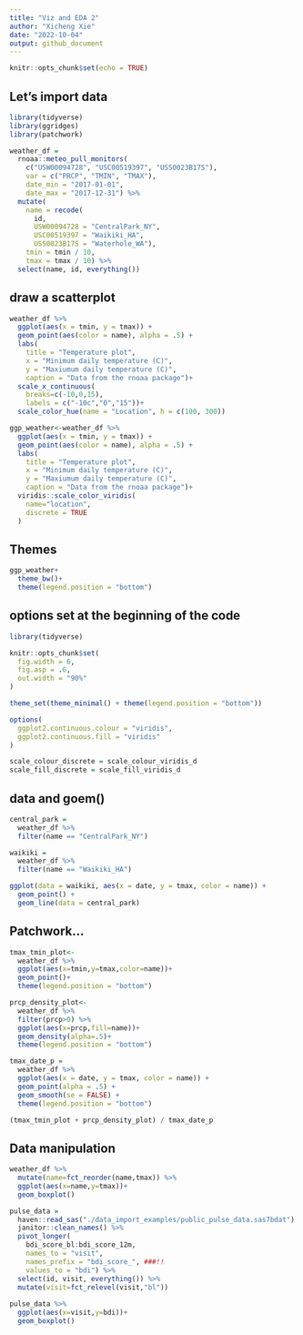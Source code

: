 ```yaml
---
title: "Viz and EDA 2"
author: "Xicheng Xie"
date: "2022-10-04"
output: github_document
---
```


```r
knitr::opts_chunk$set(echo = TRUE)
```

## Let's import data

```r
library(tidyverse)
library(ggridges)
library(patchwork)
```

```r
weather_df = 
  rnoaa::meteo_pull_monitors(
    c("USW00094728", "USC00519397", "USS0023B17S"),
    var = c("PRCP", "TMIN", "TMAX"), 
    date_min = "2017-01-01",
    date_max = "2017-12-31") %>%
  mutate(
    name = recode(
      id, 
      USW00094728 = "CentralPark_NY", 
      USC00519397 = "Waikiki_HA",
      USS0023B17S = "Waterhole_WA"),
    tmin = tmin / 10,
    tmax = tmax / 10) %>%
  select(name, id, everything())
```

## draw a scatterplot

```r
weather_df %>% 
  ggplot(aes(x = tmin, y = tmax)) + 
  geom_point(aes(color = name), alpha = .5) + 
  labs(
    title = "Temperature plot",
    x = "Minimum daily temperature (C)",
    y = "Maxiumum daily temperature (C)",
    caption = "Data from the rnoaa package")+
  scale_x_continuous(
    breaks=c(-10,0,15),
    labels = c("-10c","0","15"))+
  scale_color_hue(name = "Location", h = c(100, 300))
```

```r
ggp_weather<-weather_df %>% 
  ggplot(aes(x = tmin, y = tmax)) + 
  geom_point(aes(color = name), alpha = .5) + 
  labs(
    title = "Temperature plot",
    x = "Minimum daily temperature (C)",
    y = "Maxiumum daily temperature (C)",
    caption = "Data from the rnoaa package")+
  viridis::scale_color_viridis(
    name="location",
    discrete = TRUE
  )
```

## Themes
```r
ggp_weather+
  theme_bw()+
  theme(legend.position = "bottom")
```
## options set at the beginning of the code
```r
library(tidyverse)

knitr::opts_chunk$set(
  fig.width = 6,
  fig.asp = .6,
  out.width = "90%"
)

theme_set(theme_minimal() + theme(legend.position = "bottom"))

options(
  ggplot2.continuous.colour = "viridis",
  ggplot2.continuous.fill = "viridis"
)

scale_colour_discrete = scale_colour_viridis_d
scale_fill_discrete = scale_fill_viridis_d
```


## data and goem()
```r
central_park = 
  weather_df %>% 
  filter(name == "CentralPark_NY")

waikiki = 
  weather_df %>% 
  filter(name == "Waikiki_HA")

ggplot(data = waikiki, aes(x = date, y = tmax, color = name)) + 
  geom_point() + 
  geom_line(data = central_park)
```
## Patchwork...

```r
tmax_tmin_plot<-
  weather_df %>% 
  ggplot(aes(x=tmin,y=tmax,color=name))+
  geom_point()+
  theme(legend.position = "bottom")

prcp_density_plot<-
  weather_df %>% 
  filter(prcp>0) %>% 
  ggplot(aes(x=prcp,fill=name))+
  geom_density(alpha=.5)+
  theme(legend.position = "bottom")

tmax_date_p = 
  weather_df %>% 
  ggplot(aes(x = date, y = tmax, color = name)) + 
  geom_point(alpha = .5) +
  geom_smooth(se = FALSE) + 
  theme(legend.position = "bottom")

(tmax_tmin_plot + prcp_density_plot) / tmax_date_p
```
## Data manipulation

```r
weather_df %>% 
  mutate(name=fct_reorder(name,tmax)) %>% 
  ggplot(aes(x=name,y=tmax))+
  geom_boxplot()
```
```r
pulse_data = 
  haven::read_sas("./data_import_examples/public_pulse_data.sas7bdat") %>%
  janitor::clean_names() %>%
  pivot_longer(
    bdi_score_bl:bdi_score_12m,
    names_to = "visit", 
    names_prefix = "bdi_score_", ###!!
    values_to = "bdi") %>%
  select(id, visit, everything()) %>% 
  mutate(visit=fct_relevel(visit,"bl"))
  
pulse_data %>% 
  ggplot(aes(x=visit,y=bdi))+
  geom_boxplot()
```





